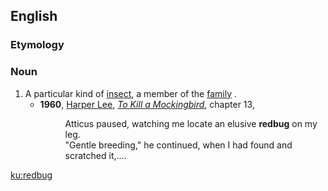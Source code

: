 ==English==
{{wikipedia}}
===Etymology===
{{compound|red|bug|lang=en}}

===Noun===
{{en-noun}}
#A particular kind of [[insect]], a member of the [[family]] {{taxlink|Pyrrhocoridae|family|noshow=1}}.
#*'''1960''', [[w:Harper Lee|Harper Lee]], ''[[w:To Kill a Mockingbird|To Kill a Mockingbird]]'', chapter 13,
#*:Atticus paused, watching me locate an elusive '''redbug''' on my leg.
#*:"Gentle breeding," he continued, when I had found and scratched it,....

[[ku:redbug]]